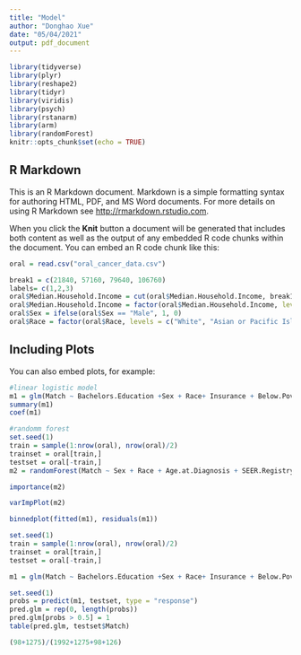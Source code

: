 ---
title: "Model"
author: "Donghao Xue"
date: "05/04/2021"
output: pdf_document
---

```{r setup, include=FALSE}
library(tidyverse)
library(plyr)
library(reshape2)
library(tidyr)
library(viridis)
library(psych)
library(rstanarm)
library(arm)
library(randomForest)
knitr::opts_chunk$set(echo = TRUE)
```

## R Markdown

This is an R Markdown document. Markdown is a simple formatting syntax for authoring HTML, PDF, and MS Word documents. For more details on using R Markdown see <http://rmarkdown.rstudio.com>.

When you click the **Knit** button a document will be generated that includes both content as well as the output of any embedded R code chunks within the document. You can embed an R code chunk like this:

```{r }
oral = read.csv("oral_cancer_data.csv")

break1 = c(21840, 57160, 79640, 106760)
labels= c(1,2,3)
oral$Median.Household.Income = cut(oral$Median.Household.Income, break1, labels,include.lowest=T)
oral$Median.Household.Income = factor(oral$Median.Household.Income, levels = c(1,2,3))
oral$Sex = ifelse(oral$Sex == "Male", 1, 0)
oral$Race = factor(oral$Race, levels = c("White", "Asian or Pacific Islander", "Black", "Hispanic"))
```


## Including Plots

You can also embed plots, for example:

```{r }
#linear logistic model
m1 = glm(Match ~ Bachelors.Education +Sex + Race+ Insurance + Below.Poverty + Unemployed + Language.Isolation + Median.Household.Income + Sex:Race, data = oral, family = binomial(link = "logit"))
summary(m1)
coef(m1)
```

```{r message=FALSE, warning=FALSE }
#randomm forest
set.seed(1)
train = sample(1:nrow(oral), nrow(oral)/2)
trainset = oral[train,]
testset = oral[-train,]
m2 = randomForest(Match ~ Sex + Race + Age.at.Diagnosis + SEER.Registry + Insurance + Bachelors.Education + Below.Poverty + Unemployed + Language.Isolation + Median.Household.Income + Sex:Race , data = oral, subset = train, mtry = 3, importance = T)


```

```{r }
importance(m2)
```

```{r }
varImpPlot(m2)
```


```{r }
binnedplot(fitted(m1), residuals(m1))
```

```{r }
set.seed(1)
train = sample(1:nrow(oral), nrow(oral)/2)
trainset = oral[train,]
testset = oral[-train,]
```

```{r }
m1 = glm(Match ~ Bachelors.Education +Sex + Race+ Insurance + Below.Poverty + Unemployed + Language.Isolation + Median.Household.Income + Sex:Race, data = trainset, family = binomial(link = "logit"))
```

```{r }
set.seed(1)
probs = predict(m1, testset, type = "response")
pred.glm = rep(0, length(probs))
pred.glm[probs > 0.5] = 1
table(pred.glm, testset$Match)

```

```{r }
(98+1275)/(1992+1275+98+126)
```

```{r }

```

```{r }

```

```{r }

```


```{r }

```



























